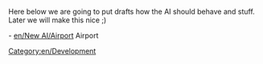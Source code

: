 Here below we are going to put drafts how the AI should behave and stuff. Later we will make this nice ;)

- [[en/New AI/Airport]] Airport

[[Category:en/Development]]
